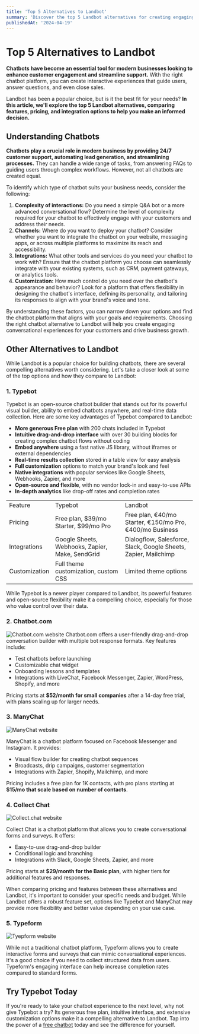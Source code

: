 ```yaml
---
title: 'Top 5 Alternatives to Landbot'
summary: 'Discover the top 5 Landbot alternatives for creating engaging chatbots without coding. Compare features, pricing, and integrations to find the best fit.'
publishedAt: '2024-04-19'
---
```


# Top 5 Alternatives to Landbot

**Chatbots have become an essential tool for modern businesses looking to enhance customer engagement and streamline support.** With the right chatbot platform, you can create interactive experiences that guide users, answer questions, and even close sales.

Landbot has been a popular choice, but is it the best fit for your needs? **In this article, we'll explore the top 5 Landbot alternatives, comparing features, pricing, and integration options to help you make an informed decision.**

## Understanding Chatbots

**Chatbots play a crucial role in modern business by providing 24/7 customer support, automating lead generation, and streamlining processes.** They can handle a wide range of tasks, from answering FAQs to guiding users through complex workflows. However, not all chatbots are created equal.

To identify which type of chatbot suits your business needs, consider the following:

1. **Complexity of interactions:** Do you need a simple Q&A bot or a more advanced conversational flow? Determine the level of complexity required for your chatbot to effectively engage with your customers and address their needs.
2. **Channels:** Where do you want to deploy your chatbot? Consider whether you want to integrate the chatbot on your website, messaging apps, or across multiple platforms to maximize its reach and accessibility.
3. **Integrations:** What other tools and services do you need your chatbot to work with? Ensure that the chatbot platform you choose can seamlessly integrate with your existing systems, such as CRM, payment gateways, or analytics tools.
4. **Customization:** How much control do you need over the chatbot's appearance and behavior? Look for a platform that offers flexibility in designing the chatbot's interface, defining its personality, and tailoring its responses to align with your brand's voice and tone.

By understanding these factors, you can narrow down your options and find the chatbot platform that aligns with your goals and requirements. Choosing the right chatbot alternative to Landbot will help you create engaging conversational experiences for your customers and drive business growth.

## Other Alternatives to Landbot

While Landbot is a popular choice for building chatbots, there are several compelling alternatives worth considering. Let's take a closer look at some of the top options and how they compare to Landbot:

### 1. Typebot

Typebot is an open-source chatbot builder that stands out for its powerful visual builder, ability to embed chatbots anywhere, and real-time data collection. Here are some key advantages of Typebot compared to Landbot:

- **More generous Free plan** with 200 chats included in Typebot
- **Intuitive drag-and-drop interface** with over 30 building blocks for creating complex chatbot flows without coding
- **Embed anywhere** using a fast native JS library, without iframes or external dependencies
- **Real-time results collection** stored in a table view for easy analysis
- **Full customization** options to match your brand's look and feel
- **Native integrations** with popular services like Google Sheets, Webhooks, Zapier, and more
- **Open-source and flexible**, with no vendor lock-in and easy-to-use APIs
- **In-depth analytics** like drop-off rates and completion rates

<table>
  <tr>
    <td>Feature</td>
    <td>Typebot</td>
    <td>Landbot</td>
  </tr>
  <tr>
    <td>Pricing</td>
    <td>Free plan, $39/mo Starter, $99/mo Pro</td>
    <td>Free plan, €40/mo Starter, €150/mo Pro, €400/mo Business</td>
  </tr>
  <tr>
    <td>Integrations</td>
    <td>Google Sheets, Webhooks, Zapier, Make, SendGrid</td>
    <td>Dialogflow, Salesforce, Slack, Google Sheets, Zapier, Mailchimp</td>
  </tr>
  <tr>
    <td>Customization</td>
    <td>Full theme customization, custom CSS</td>
    <td>Limited theme options</td>
  </tr>
</table>

<Youtube id="u8FZHvlYviw" />

While Typebot is a newer player compared to Landbot, its powerful features and open-source flexibility make it a compelling choice, especially for those who value control over their data.

### 2. Chatbot.com

<Image src="/images/blog/chatbot_com_website.png" alt="Chatbot.com website" />
Chatbot.com offers a user-friendly drag-and-drop conversation builder with multiple
bot response formats. Key features include:

- Test chatbots before launching
- Customizable chat widget
- Onboarding lessons and templates
- Integrations with LiveChat, Facebook Messenger, Zapier, WordPress, Shopify, and more

Pricing starts at **$52/month for small companies** after a 14-day free trial, with plans scaling up for larger needs.

### 3. ManyChat

<Image src="/images/blog/manychat_website.png" alt="ManyChat website" />

ManyChat is a chatbot platform focused on Facebook Messenger and Instagram. It provides:

- Visual flow builder for creating chatbot sequences
- Broadcasts, drip campaigns, customer segmentation
- Integrations with Zapier, Shopify, Mailchimp, and more

Pricing includes a free plan for 1K contacts, with pro plans starting at **$15/mo that scale based on number of contacts**.

### 4. Collect Chat

<Image src="/images/blog/collect_chat_website.png" alt="Collect.chat website" />

Collect Chat is a chatbot platform that allows you to create conversational forms and surveys. It offers:

- Easy-to-use drag-and-drop builder
- Conditional logic and branching
- Integrations with Slack, Google Sheets, Zapier, and more

Pricing starts at **$29/month for the Basic plan**, with higher tiers for additional features and responses.

When comparing pricing and features between these alternatives and Landbot, it's important to consider your specific needs and budget. While Landbot offers a robust feature set, options like Typebot and ManyChat may provide more flexibility and better value depending on your use case.

### **5. Typeform**

<Image src="/images/blog/typeform_website.png" alt="Tyepform website" />

While not a traditional chatbot platform, Typeform allows you to create interactive forms and surveys that can mimic conversational experiences. It's a good choice if you need to collect structured data from users. Typeform's engaging interface can help increase completion rates compared to standard forms.

## Try Typebot Today

If you're ready to take your chatbot experience to the next level, why not give Typebot a try? Its generous free plan, intuitive interface, and extensive customization options make it a compelling alternative to Landbot. Tap into the power of a [free chatbot](https://typebot.io/) today and see the difference for yourself.
